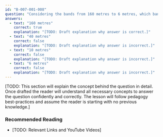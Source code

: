 ```yaml
---
id: "B-007-001-008"
question: "Considering the bands from 160 metres to 6 metres, which band offers the greatest ground-wave propagation distance?"
answers:
  - text: "160 metres"
    correct: true
    explanation: "[TODO: Draft explanation why answer is correct.]"
  - text: "40 metres"
    correct: false
    explanation: "[TODO: Draft explanation why answer is incorrect.]"
  - text: "10 metres"
    correct: false
    explanation: "[TODO: Draft explanation why answer is incorrect.]"
  - text: "6 metres"
    correct: false
    explanation: "[TODO: Draft explanation why answer is incorrect.]"
---
```


[TODO: This section will explain the concept behind the question in detail. Once drafted the reader will understand all necessary concepts to answer the question confidently and correctly. The lesson will follow pedagogy best-practices and assume the reader is starting with no previous knowledge.]

### Recommended Reading

- [TODO: Relevant Links and YouTube Videos]
